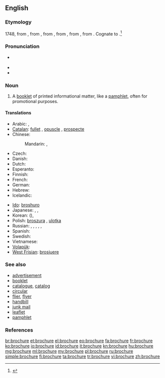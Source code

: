 ==English==
{{wikipedia}}

===Etymology===
1748, from {{etyl|fr}} {{term|brochure||stitched work|lang=fr}}, from {{term|brocher||to stitch|lang=fr}}, from {{etyl|fro}} {{term|brochier||to pierce|lang=fro}}, from {{term|broche||awl|lang=fro}}, from {{etyl|VL.}}, from {{etyl|la}}. Cognate to {{term|broach}}.<ref>{{R:Online Etymology Dictionary}}</ref>

===Pronunciation===
* {{a|US}} {{IPA|/bɹoʊˈʃʊɚ/|/bɹoʊˈʃɝ/}}
* {{audio|en-us-brochure.ogg|Audio (US)}}
* {{rhymes|ʊə(r)}}

===Noun===
{{en-noun}}

# A [[booklet]] of printed informational matter, like a [[pamphlet]], often for promotional purposes.

====Translations====
{{trans-top|booklet of printed informational matter}}
* Arabic: {{t|ar|كراسة|tr=kurrāsa|sc=Arab}}, {{t|ar|كتيب|m|tr=kutayyib|sc=Arab}}
* [[Catalan]]: [[fullet]] {{m}}, [[opuscle]] {{m}}, [[prospecte]] {{m}}
* Chinese:
*: Mandarin: {{t|zh|小册子|tr=xiǎocèzi|sc=Hani}}, {{t|zh|册|tr=cè|sc=Hani}}
* Czech: {{t-|cs|brožura|f}}
* Danish: {{t-|da|brochure}}
* Dutch: {{t-|nl|brochure}}
* Esperanto: {{t-|eo|broŝuro|xs=Esperanto}}
* Finnish: {{t-|fi|esite}}
* French: {{t+|fr|brochure|f}}
* German: {{t+|de|Broschüre|f}}
* Hebrew: {{t|he|עלון|m|tr='alon|sc=Hebr}}
* Icelandic: {{t+|is|bæklingur|m}}
{{trans-mid}}
* [[Ido]]: [[broshuro]]
* Japanese: {{t|ja|小冊子|tr=しょうさっし, shōsasshi|sc=Jpan}}, {{t|ja|小冊|tr=しょうさつ, shōsatsu|sc=Jpan}}, {{t|ja|パンフレット|tr=panfuretto|sc=Jpan}}
* Korean: {{t|ko|소책자|tr=sochaekja|sc=Kore}} ({{t|ko|小冊子|sc=Kore}}), {{t|ko|팸플릿|tr=paempeullit|sc=Kore}}
* Polish: [[broszura]] {{f}}, [[ulotka]] {{f}}
* Russian: {{t|ru|брошюра|f|sc=Cyrl|tr=brošúra}}, {{t|ru|буклет|m|sc=Cyrl|tr=buklét}}, {{t|ru|проспект|m|sc=Cyrl|tr=prospékt}}, {{t|ru|памфлет|m|tr=pamflét|sc=Cyrl}}, {{t|ru|книжка|f|tr=knížka|sc=Cyrl}}, {{t|ru|книжечка|f|tr=knížečka|sc=Cyrl}}
* Spanish: {{t+|es|folleto|m}}
* Swedish: {{t|sv|broschyr}}
* Vietnamese: {{t|vi|cuốn sách nhỏ}}
* [[Volapük]]: {{t|vo|brojür}}
* [[West Frisian]]: [[brosjuere]]
{{trans-bottom}}

===See also===
* [[advertisement]]
* [[booklet]]
* [[catalogue]], [[catalog]]
* [[circular]]
* [[flier]], [[flyer]]
* [[handbill]]
* [[junk mail]]
* [[leaflet]]
* [[pamphlet]]

===References===
<references/>

[[br:brochure]]
[[et:brochure]]
[[el:brochure]]
[[eo:brochure]]
[[fa:brochure]]
[[fr:brochure]]
[[ko:brochure]]
[[io:brochure]]
[[id:brochure]]
[[it:brochure]]
[[kn:brochure]]
[[hu:brochure]]
[[mg:brochure]]
[[ml:brochure]]
[[my:brochure]]
[[pl:brochure]]
[[ru:brochure]]
[[simple:brochure]]
[[fi:brochure]]
[[ta:brochure]]
[[tr:brochure]]
[[vi:brochure]]
[[zh:brochure]]
